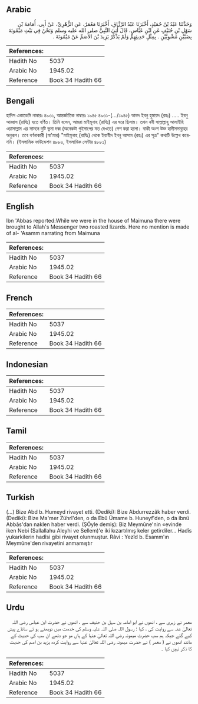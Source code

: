 ## Arabic


<div dir="rtl" lang="ar" style={{fontSize:'larger',backgroundColor:'#f8f9fa',padding:20}}>
وَحَدَّثَنَا عَبْدُ بْنُ حُمَيْدٍ، أَخْبَرَنَا عَبْدُ الرَّزَّاقِ، أَخْبَرَنَا مَعْمَرٌ، عَنِ الزُّهْرِيِّ، عَنْ أَبِي، أُمَامَةَ بْنِ سَهْلِ بْنِ حُنَيْفٍ عَنِ ابْنِ عَبَّاسٍ، قَالَ أُتِيَ النَّبِيُّ صلى الله عليه وسلم وَنَحْنُ فِي بَيْتِ مَيْمُونَةَ بِضَبَّيْنِ مَشْوِيَّيْنِ ‏.‏ بِمِثْلِ حَدِيثِهِمْ وَلَمْ يَذْكُرْ يَزِيدَ بْنَ الأَصَمِّ عَنْ مَيْمُونَةَ ‏.‏
</div>
<div style={{backgroundColor:'#f8f9fa',padding:20, marginBottom: 10}}><table> <thead> <tr> <th>References:</th> <th></th> </tr> </thead> <tbody><tr><td>Hadith No</td><td>5037</td></tr><tr><td>Arabic No</td><td>1945.02</td></tr><tr><td>Reference</td><td>Book 34 Hadith 66</td></tr></tbody></table></div>

## Bengali


<div dir="ltr" lang="bn" style={{fontSize:'larger',backgroundColor:'#f8f9fa',padding:20}}>
হাদিস একাডেমি নাম্বারঃ ৪৯৩১, আন্তর্জাতিক নাম্বারঃ ১৯৪৫ ৪৯৩১-(.../১৯৪৫) আবদ ইবনু হুমায়দ (রহঃ) ..... ইবনু আব্বাস (রাযিঃ) হতে বর্ণিত। তিনি বলেন, আমরা মাইমূনাহ (রাযিঃ) এর ঘরে ছিলাম। তখন নবী সাল্লাল্লাহু আলাইহি ওয়াসাল্লাম এর সামনে দুটি ভুনা দব্ব (অনেকটা গুইসাপের মত দেখতে) পেশ করা হলো। বাকী অংশ উক্ত হাদীসসমূহের অনুরূপ। তবে বর্ণনাকারী (মা'মার) "মাইমূনাহ (রাযিঃ) থেকে ইয়াযীদ ইবনু আসাম (রহঃ) এর সূত্র" কথাটি উল্লেখ করেননি। (ইসলামিক ফাউন্ডেশন ৪৮৮০, ইসলামিক সেন্টার ৪৮৮১)
</div>
<div style={{backgroundColor:'#f8f9fa',padding:20, marginBottom: 10}}><table> <thead> <tr> <th>References:</th> <th></th> </tr> </thead> <tbody><tr><td>Hadith No</td><td>5037</td></tr><tr><td>Arabic No</td><td>1945.02</td></tr><tr><td>Reference</td><td>Book 34 Hadith 66</td></tr></tbody></table></div>

## English


<div dir="ltr" lang="en" style={{fontSize:'larger',backgroundColor:'#f8f9fa',padding:20}}>
Ibn 'Abbas reported:While we were in the house of Maimuna there were brought to Allah's Messenger two roasted lizards. Here no mention is made of al- 'Asamm narrating from Maimuna
</div>
<div style={{backgroundColor:'#f8f9fa',padding:20, marginBottom: 10}}><table> <thead> <tr> <th>References:</th> <th></th> </tr> </thead> <tbody><tr><td>Hadith No</td><td>5037</td></tr><tr><td>Arabic No</td><td>1945.02</td></tr><tr><td>Reference</td><td>Book 34 Hadith 66</td></tr></tbody></table></div>

## French


<div dir="ltr" lang="fr" style={{fontSize:'larger',backgroundColor:'#f8f9fa',padding:20}}>

</div>
<div style={{backgroundColor:'#f8f9fa',padding:20, marginBottom: 10}}><table> <thead> <tr> <th>References:</th> <th></th> </tr> </thead> <tbody><tr><td>Hadith No</td><td>5037</td></tr><tr><td>Arabic No</td><td>1945.02</td></tr><tr><td>Reference</td><td>Book 34 Hadith 66</td></tr></tbody></table></div>

## Indonesian


<div dir="ltr" lang="id" style={{fontSize:'larger',backgroundColor:'#f8f9fa',padding:20}}>

</div>
<div style={{backgroundColor:'#f8f9fa',padding:20, marginBottom: 10}}><table> <thead> <tr> <th>References:</th> <th></th> </tr> </thead> <tbody><tr><td>Hadith No</td><td>5037</td></tr><tr><td>Arabic No</td><td>1945.02</td></tr><tr><td>Reference</td><td>Book 34 Hadith 66</td></tr></tbody></table></div>

## Tamil


<div dir="ltr" lang="ta" style={{fontSize:'larger',backgroundColor:'#f8f9fa',padding:20}}>

</div>
<div style={{backgroundColor:'#f8f9fa',padding:20, marginBottom: 10}}><table> <thead> <tr> <th>References:</th> <th></th> </tr> </thead> <tbody><tr><td>Hadith No</td><td>5037</td></tr><tr><td>Arabic No</td><td>1945.02</td></tr><tr><td>Reference</td><td>Book 34 Hadith 66</td></tr></tbody></table></div>

## Turkish


<div dir="ltr" lang="tr" style={{fontSize:'larger',backgroundColor:'#f8f9fa',padding:20}}>
(…) Bize Abd b. Humeyd rivayet etti. (Dediki): Bize Abdurrezzâk haber verdi. (Dediki): Bize Ma'mer Zührî'den, o da Ebû Ümame b. Huneyf'den, o da ibnü Abbâs'dan naklen haber verdi. (ŞÖyle demiş): Biz Meymûne'nin «evinde iken Nebi (Sallallahu Aleyhi ve Sellem)'e iki kızartılmış keler getirdiler... Hadîs yukarkilerin hadîsi gibi rivayet olunmuştur. Râvi : Yezîd b. Esamm'ın Meymûne'den rivayetini anmamıştır
</div>
<div style={{backgroundColor:'#f8f9fa',padding:20, marginBottom: 10}}><table> <thead> <tr> <th>References:</th> <th></th> </tr> </thead> <tbody><tr><td>Hadith No</td><td>5037</td></tr><tr><td>Arabic No</td><td>1945.02</td></tr><tr><td>Reference</td><td>Book 34 Hadith 66</td></tr></tbody></table></div>

## Urdu


<div dir="rtl" lang="ur" style={{fontSize:'larger',backgroundColor:'#f8f9fa',padding:20}}>
معمر نے زہری سے ، انھوں نے ابو امامہ بن سہل بن حنیف سے ، انھوں نے حضرت ابن عباس رضی اللہ تعالیٰ عنہ سے روایت کی ، کہا : رسول اللہ صلی اللہ علیہ وسلم کی خدمت میں دوبھنے ہو ئے سانڈے پیش کیے گئے جبکہ ہم سب حضرت میمونہ رضی اللہ تعالیٰ عنہا کے ہاں مو جو دتھے ان سب کی حدیث کے مانند انھوں نے ( معمر ) نے حضرت میمونہ رضی اللہ تعالیٰ عنہا سے روایت کردہ یزید بن اصم کی حدیث کا ذکر نہیں کیا ۔
</div>
<div style={{backgroundColor:'#f8f9fa',padding:20, marginBottom: 10}}><table> <thead> <tr> <th>References:</th> <th></th> </tr> </thead> <tbody><tr><td>Hadith No</td><td>5037</td></tr><tr><td>Arabic No</td><td>1945.02</td></tr><tr><td>Reference</td><td>Book 34 Hadith 66</td></tr></tbody></table></div>